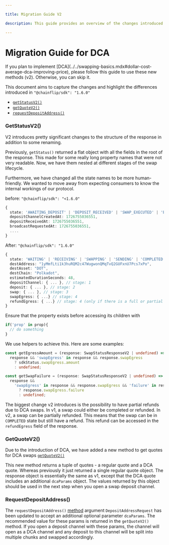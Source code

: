 ```yaml
---

title: Migration Guide V2

description: This guide provides an overview of the changes introduced in some v2 methods of the Chainflip SDK.

---
```



# Migration Guide for DCA

<Callout type="info">
  If you plan to implement [DCA](../../swapping-basics.mdx#dollar-cost-average-dca-improving-price), please follow this guide to use these new methods (v2). Otherwise, you can skip it.
</Callout>

This document aims to capture the changes and highlight the differences introduced in `"@chainflip/sdk": "1.6.0"`
- [`getStatusV2()`](./get-status/v2.mdx)
- [`getQuoteV2()` ](./get-quote/v2.mdx)
- [`requestDepositAddress()`](../javascript-sdk/swap-assets/request-deposit-address.mdx)

### GetStatusV2()
V2 introduces pretty significant changes to the structure of the response in addition to some renaming.

Previously, `getStatus()` returned a flat object with all the fields in the root of the response.
This made for some really long property names that were not very readable. Now, we have them nested at different stages of the swap lifecycle.

Furthermore, we have changed all the state names to be more human-friendly.
We wanted to move away from expecting consumers to know the internal workings of our protocol.


before: `"@chainflip/sdk": "<1.6.0"`
```typescript
{
  state: 'AWAITING_DEPOSIT' | 'DEPOSIT_RECEIVED' | 'SWAP_EXECUTED' | 'EGRESS_SCHEDULED' | 'BROADCAST_REQUESTED' | 'BROADCASTED' | 'COMPLETED' | 'FAILED';
  depositChannelCreatedAt: 1726755036551,
  depositReceivedAt: 1726755036551,
  broadcastRequestedAt: 1726755036551,
  ....
}

```
After: `"@chainflip/sdk": "1.6.0"`
```typescript
{
  state: 'WAITING' | 'RECEIVING' | 'SWAPPING' | 'SENDING' | 'COMPLETED' | 'FAILED';
  destAddress: "1yMmfLti1k3huRQM2c47WugwonQMqTvQ2GUFxnU7Pcs7xPo",
  destAsset: "DOT",
  destChain: "Polkadot",
  estimatedDurationSeconds: 48,
  depositChannel: { ... }, // stage: 1
  deposit: { ... }, // stage: 2
  swap: { ... }, // stage: 3
  swapEgress: { ...} // stage: 4
  refundEgress: { ...} // stage: 4 (only if there is a full or partial refund)
}
```

Ensure that the property exists before accessing its children with
```ts
if('prop' in prop){
  // do something
}
```
We use helpers to achieve this. Here are some examples:

```typescript
const getEgressAmount = (response: SwapStatusResponseV2 | undefined) =>
  response && 'swapEgress' in response && response.swapEgress
    ? sdkStatus.swapEgress.amount
    : undefined;

const getSwapFailure = (response: SwapStatusResponseV2 | undefined) =>
  response &&
    'swapEgress' in response && response.swapEgress && 'failure' in response.swapEgress
      ? response.swapEgress.failure
      : undefined;

```

The biggest change v2 introduces is the possibility to have partial refunds due to DCA swaps. In v1, a swap could either be completed or refunded.
In v2, a swap can be partially refunded. This means that the swap can be in `COMPLETED` state but still have a refund. This refund can be accessed in the `refundEgress` field of the response.


### GetQuoteV2()

Due to the introduction of DCA, we have added a new method to get quotes for DCA swaps [`getQuoteV2()`](./get-quote/v2.mdx)

This new method returns a tuple of quotes - a regular quote and a DCA quote. Whereas previously it just returned a single regular quote object.
The response object is essentially the same as v1, except that the DCA quote includes an additional `dcaParams` object.
The values returned by this object should be used in the next step when you open a swap deposit channel.


### RequestDepositAddress()

The `requestDepositAddress()` [method](../javascript-sdk/swap-assets/request-deposit-address.mdx) argument `DepositAddressRequest` has been updated to accept an additional optional parameter `dcaParams`.
The recommended value for these params is returned in the `getQuoteV2()` method. If you open a deposit channel with these params, the channel will open as a DCA channel and any deposit to this channel will be split into multiple chunks and swapped accordingly.
